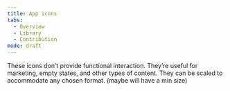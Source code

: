 ```yaml
---
title: App icons
tabs:
  - Overview
  - Library
  - Contribution
mode: draft
---
```


These icons don’t provide functional interaction.
They’re useful for marketing, empty states, and other types of content.
They can be scaled to accommodate any chosen format. (maybe will have a min size)
